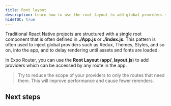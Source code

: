 ```yaml
---
title: Root layout
description: Learn how to use the root layout to add global providers to your app when using Expo Router.
hideTOC: true
---
```



Traditional React Native projects are structured with a single root component that is often defined in **./App.js** or **./index.js**. This pattern is often used to inject global providers such as Redux, Themes, Styles, and so on, into the app, and to delay rendering until assets and fonts are loaded.

In Expo Router, you can use the **Root Layout** (**app/\_layout.js**) to add providers which can be accessed by any route in the app.

> Try to reduce the scope of your providers to only the routes that need them. This will improve performance and cause fewer rerenders.

## Next steps

<BoxLink
  title="Nesting navigators"
  Icon={BookOpen02Icon}
  description="Learn how to nest different navigators patterns when using Expo Router."
  href="/router/advance/nesting-navigators"
/>
